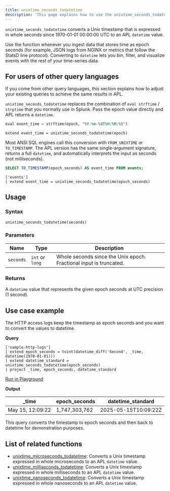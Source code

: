 ```yaml
---
title: unixtime_seconds_todatetime
description: 'This page explains how to use the unixtime_seconds_todatetime function in APL.'
---
```


`unixtime_seconds_todatetime` converts a Unix timestamp that is expressed in whole seconds since 1970-01-01 00:00:00 UTC to an APL `datetime` value.

Use the function whenever you ingest data that stores time as epoch seconds (for example, JSON logs from NGINX or metrics that follow the StatsD line protocol). Converting to `datetime` lets you bin, filter, and visualize events with the rest of your time-series data.

## For users of other query languages

If you come from other query languages, this section explains how to adjust your existing queries to achieve the same results in APL.

<AccordionGroup>
<Accordion title="Splunk SPL users">

`unixtime_seconds_todatetime` replaces the combination of `eval strftime` / `strptime` that you normally use in Splunk. Pass the epoch value directly and APL returns a `datetime`.

<CodeGroup>

```sql Splunk example
eval event_time = strftime(epoch, "%Y-%m-%dT%H:%M:%S")
````

```kusto APL equivalent
extend event_time = unixtime_seconds_todatetime(epoch)
```

</CodeGroup>

</Accordion>
<Accordion title="ANSI SQL users">

Most ANSI SQL engines call this conversion with `FROM_UNIXTIME` or `TO_TIMESTAMP`. The APL version has the same single-argument signature, returns a full `datetime`, and automatically interprets the input as seconds (not milliseconds).

<CodeGroup>

```sql SQL example
SELECT TO_TIMESTAMP(epoch_seconds) AS event_time FROM events;
```

```kusto APL equivalent
['events']
| extend event_time = unixtime_seconds_todatetime(epoch_seconds)
```

</CodeGroup>

</Accordion>
</AccordionGroup>

## Usage

### Syntax

```kusto
unixtime_seconds_todatetime(seconds)
```

### Parameters

| Name      | Type            | Description                                                        |
| --------- | --------------- | ------------------------------------------------------------------ |
| `seconds` | `int` or `long` | Whole seconds since the Unix epoch. Fractional input is truncated. |

### Returns

A `datetime` value that represents the given epoch seconds at UTC precision (1 second).

## Use case example

The HTTP access logs keep the timestamp as epoch seconds and you want to convert the values to datetime.

**Query**

```kusto
['sample-http-logs']
| extend epoch_seconds = toint(datetime_diff('Second', _time, datetime(1970-01-01)))
| extend datetime_standard = unixtime_seconds_todatetime(epoch_seconds)
| project _time, epoch_seconds, datetime_standard
```

[Run in Playground](https://play.axiom.co/axiom-play-qf1k/query?initForm=%7B%22apl%22%3A%22%5B'sample-http-logs'%5D%20%7C%20extend%20epoch_seconds%20%3D%20toint(datetime_diff('Second'%2C%20_time%2C%20datetime(1970-01-01)))%20%7C%20extend%20datetime_standard%20%3D%20unixtime_seconds_todatetime(epoch_seconds)%20%7C%20project%20_time%2C%20epoch_seconds%2C%20datetime_standard%22%7D)

**Output**

| _time            | epoch_seconds        | datetime_standard           |
|------------------|----------------------|-----------------------------|
| May 15, 12:09:22 | 1,747,303,762    | 2025-05-15T10:09:22Z    |

This query converts the timestamp to epoch seconds and then back to datetime for demonstration purposes.

## List of related functions

- [unixtime_microseconds_todatetime](/apl/scalar-functions/datetime-functions/unixtime-microseconds-todatetime): Converts a Unix timestamp expressed in whole microseconds to an APL `datetime` value.
- [unixtime_milliseconds_todatetime](/apl/scalar-functions/datetime-functions/unixtime-milliseconds-todatetime): Converts a Unix timestamp expressed in whole milliseconds to an APL `datetime` value.
- [unixtime_nanoseconds_todatetime](/apl/scalar-functions/datetime-functions/unixtime-nanoseconds-todatetime): Converts a Unix timestamp expressed in whole nanoseconds to an APL `datetime` value.
